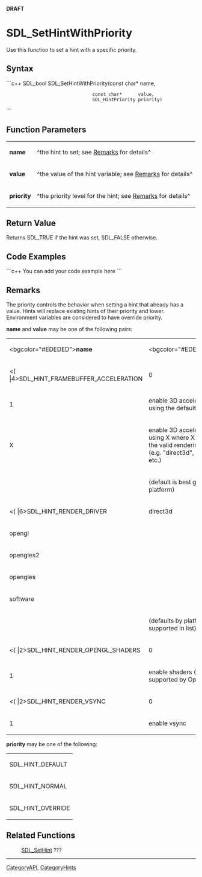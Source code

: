 <!-- pragma section-numbers off -->
<!-- pragma camelcase off -->
'''DRAFT'''

= SDL_SetHintWithPriority =
Use this function to set a hint with a specific priority.


== Syntax ==
```c++
SDL_bool SDL_SetHintWithPriority(const char*      name,
                                 const char*      value,
                                 SDL_HintPriority priority)
```

== Function Parameters ==
{|
|'''name'''
|^the hint to set; see [[#Remarks|Remarks]] for details^
|-
|'''value'''
|^the value of the hint variable; see [[#Remarks|Remarks]] for details^
|-
|'''priority'''
|^the priority level for the hint; see [[#Remarks|Remarks]] for details^
|}

== Return Value ==
Returns SDL_TRUE if the hint was set, SDL_FALSE otherwise.

== Code Examples ==
```c++
You can add your code example here
```

== Remarks ==
The priority controls the behavior when setting a hint that already has a value.  Hints will replace existing hints of their priority and lower.  Environment variables are considered to have override priority.

'''name''' and '''value''' may be one of the following pairs:
{|
|<bgcolor="#EDEDED">'''name'''
|<bgcolor="#EDEDED">'''value'''
|<bgcolor="#EDEDED">''description''
|-
|<( |4>SDL_HINT_FRAMEBUFFER_ACCELERATION
|0
|disable 3D acceleration
|-
|1
|enable 3D acceleration, using the default renderer
|-
|X
|enable 3D acceleration, using X where X is one of the valid rendering drivers.  (e.g. "direct3d", "opengl", etc.)
|-
|
|(default is best guess for platform)
|-
|<( |6>SDL_HINT_RENDER_DRIVER
|direct3d
|
|-
|opengl
|
|-
|opengles2
|
|-
|opengles
|
|-
|software
|
|-
|
|(defaults by platform to first supported in list)
|-
|<( |2>SDL_HINT_RENDER_OPENGL_SHADERS
|0
|disable shaders
|-
|1
|enable shaders (default if supported by OpenGL)
|-
|<( |2>SDL_HINT_RENDER_VSYNC
|0
|disable vsync (default)
|-
|1
|enable vsync
|}

'''priority''' may be one of the following:
{|
|SDL_HINT_DEFAULT
|-
|SDL_HINT_NORMAL
|-
|SDL_HINT_OVERRIDE
|}


== Related Functions ==
:[[SDL_SetHint]] ???

----
[[CategoryAPI]], [[CategoryHints]]
